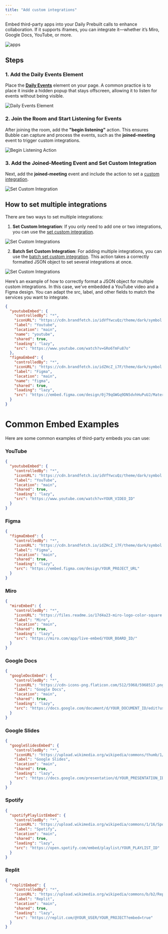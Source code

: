 ```yaml
---
title: "Add custom integrations"
---
```



<dailyPlusFlag feature="action" />

Embed third-party apps into your Daily Prebuilt calls to enhance collaboration. If it supports iframes, you can integrate it—whether it’s Miro, Google Docs, YouTube, or more.

![apps](https://res.cloudinary.com/dpfmaccxx/image/upload/v1727726808/gif-customapps_ntaqvo.gif)

## Steps

### 1. Add the Daily Events Element

Place the [**Daily Events**](/bubble/daily/plugin-reference/elements/daily-events) element on your page. A common practice is to place it inside a hidden popup that stays offscreen, allowing it to listen for events without being visible.

![Daily Events Element](https://res.cloudinary.com/dpfmaccxx/image/upload/v1726156453/CleanShot_2024-09-12_at_11.51.51_2x_bvxvxx.png)

### 2. Join the Room and Start Listening for Events

After joining the room, add the **"begin listening"** action. This ensures Bubble can capture and process the events, such as the **joined-meeting** event to trigger custom integrations.

![Begin Listening Action](https://res.cloudinary.com/dpfmaccxx/image/upload/v1726156452/CleanShot_2024-09-12_at_11.47.13_2x_s3tue7.png)

### 3. Add the Joined-Meeting Event and Set Custom Integration

Next, add the **joined-meeting** event and include the action to set a [custom integration](/bubble/daily/plugin-reference/actions/set-custom-integration).

![Set Custom Integration](https://res.cloudinary.com/dpfmaccxx/image/upload/v1727726828/CleanShot_2024-09-30_at_14.28.03_2x_sswhfp.png)

## How to set multiple integrations

There are two ways to set multiple integrations:

1. **Set Custom Integration**: If you only need to add one or two integrations, you can use the [set custom integration](/bubble/daily/plugin-reference/actions/set-custom-integration).

![Set Custom Integrations](https://res.cloudinary.com/dpfmaccxx/image/upload/v1727727275/custom-integration-2_cfbvde.png)

2. **Batch Set Custom Integration**: For adding multiple integrations, you can use the [batch set custom integration](/bubble/daily/plugin-reference/actions/batch-set-custom-integrations). This action takes a correctly formatted JSON object to set several integrations at once.

![Set Custom Integrations](https://res.cloudinary.com/dpfmaccxx/image/upload/v1727727275/custom-integration-3_yng5xu.png)

Here’s an example of how to correctly format a JSON object for multiple custom integrations. In this case, we've embedded a YouTube video and a Figma design. You can adapt the src, label, and other fields to match the services you want to integrate.

```json
{
  "youtubeEmbed": {
    "controlledBy": "*",
    "iconURL": "https://cdn.brandfetch.io/idVfYwcuQz/theme/dark/symbol.svg?k=bfHSJFAPEG",
    "label": "Youtube",
    "location": "main",
    "name": "youtube",
    "shared": true,
    "loading": "lazy",
    "src": "https://www.youtube.com/watch?v=GRo6TmFu87o"
  },
  "figmaEmbed": {
    "controlledBy": "*",
    "iconURL": "https://cdn.brandfetch.io/idZHcZ_i7F/theme/dark/symbol.svg?k=bfHSJFAPEG",
    "label": "Figma",
    "location": "main",
    "name": "figma",
    "shared": true,
    "loading": "lazy",
    "src": "https://embed.figma.com/design/0j79qGWGq9DN5dvhHuPuUJ/Material-3-Design-Kit-(Community)?node-id=11-1833&embed-host=share"
  }
}
```

# Common Embed Examples

Here are some common examples of third-party embeds you can use:

### YouTube

```json
{
  "youtubeEmbed": {
    "controlledBy": "*",
    "iconURL": "https://cdn.brandfetch.io/idVfYwcuQz/theme/dark/symbol.svg?k=bfHSJFAPEG",
    "label": "YouTube",
    "location": "main",
    "shared": true,
    "loading": "lazy",
    "src": "https://www.youtube.com/watch?v=YOUR_VIDEO_ID"
  }
}
```

### Figma

```json
{
  "figmaEmbed": {
    "controlledBy": "*",
    "iconURL": "https://cdn.brandfetch.io/idZHcZ_i7F/theme/dark/symbol.svg?k=bfHSJFAPEG",
    "label": "Figma",
    "location": "main",
    "shared": true,
    "loading": "lazy",
    "src": "https://embed.figma.com/design/YOUR_PROJECT_URL"
  }
}
```

### Miro

```json
{
  "miroEmbed": {
    "controlledBy": "*",
    "iconURL": "https://files.readme.io/17d4a23-miro-logo-color-square.png",
    "label": "Miro",
    "location": "main",
    "shared": true,
    "loading": "lazy",
    "src": "https://miro.com/app/live-embed/YOUR_BOARD_ID/"
  }
}
```

### Google Docs

```json
{
  "googleDocEmbed": {
    "controlledBy": "*",
    "iconURL": "https://cdn-icons-png.flaticon.com/512/5968/5968517.png",
    "label": "Google Docs",
    "location": "main",
    "shared": true,
    "loading": "lazy",
    "src": "https://docs.google.com/document/d/YOUR_DOCUMENT_ID/edit?usp=sharing"
  }
}
```

### Google Slides

```json
{
  "googleSlidesEmbed": {
    "controlledBy": "*",
    "iconURL": "https://upload.wikimedia.org/wikipedia/commons/thumb/1/16/Google_Slides_2020_Logo.svg/440px-Google_Slides_2020_Logo.svg.png",
    "label": "Google Slides",
    "location": "main",
    "shared": true,
    "loading": "lazy",
    "src": "https://docs.google.com/presentation/d/YOUR_PRESENTATION_ID/edit?usp=sharing"
  }
}
```

### Spotify

```json
{
  "spotifyPlaylistEmbed": {
    "controlledBy": "*",
    "iconURL": "https://upload.wikimedia.org/wikipedia/commons/1/16/Spotify_logo_with_text.svg",
    "label": "Spotify",
    "location": "main",
    "shared": true,
    "loading": "lazy",
    "src": "https://open.spotify.com/embed/playlist/YOUR_PLAYLIST_ID"
  }
}
```

### Replit

```json
{
  "replitEmbed": {
    "controlledBy": "*",
    "iconURL": "https://upload.wikimedia.org/wikipedia/commons/b/b2/Repl.it_logo.svg",
    "label": "Replit",
    "location": "main",
    "shared": true,
    "loading": "lazy",
    "src": "https://replit.com/@YOUR_USER/YOUR_PROJECT?embed=true"
  }
}
```

<dailyBubbleFooter />
